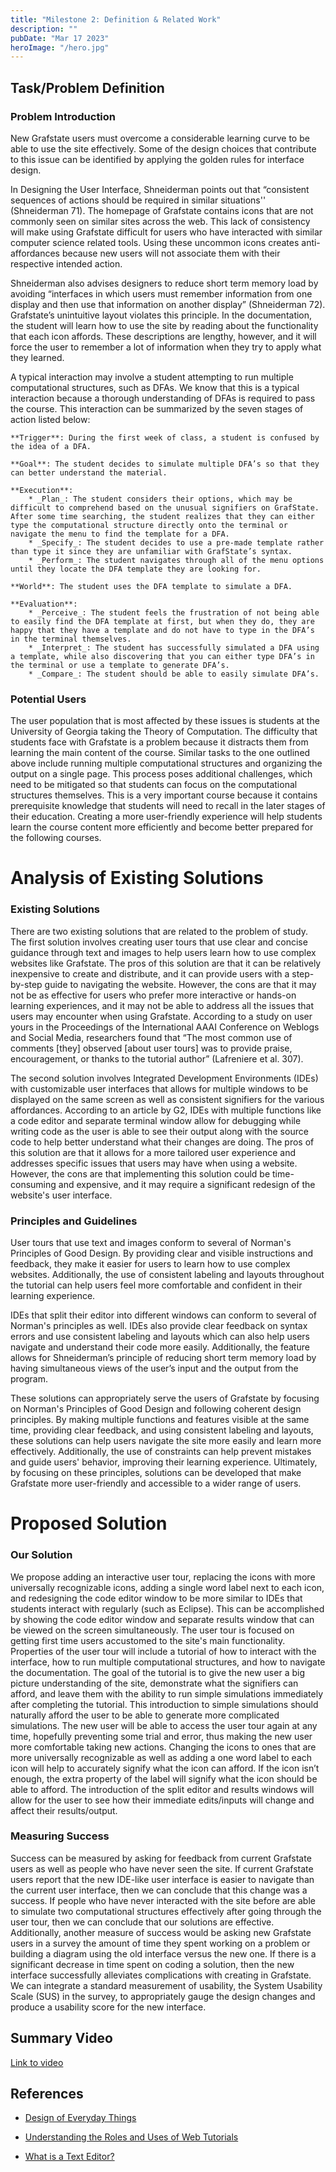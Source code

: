 ```yaml
---
title: "Milestone 2: Definition & Related Work"
description: ""
pubDate: "Mar 17 2023"
heroImage: "/hero.jpg"
---
```




## Task/Problem Definition

### Problem Introduction
New Grafstate users must overcome a considerable learning curve to be able to use the site effectively. Some of the design choices that contribute to this issue can be identified by applying the golden rules for interface design.

In Designing the User Interface, Shneiderman points out that “consistent sequences of actions should be required in similar situations'' (Shneiderman 71). The homepage of Grafstate contains icons that are not commonly seen on similar sites across the web. This lack of consistency will make using Grafstate difficult for users who have interacted with similar computer science related tools. Using these uncommon icons creates anti-affordances because new users will not associate them with their respective intended action.

Shneiderman also advises designers to reduce short term memory load by avoiding “interfaces in which users must remember information from one display and then use that information on another display” (Shneiderman 72). Grafstate’s unintuitive layout violates this principle. In the documentation, the student will learn how to use the site by reading about the functionality that each icon affords. These descriptions are lengthy, however, and it will force the user to remember a lot of information when they try to apply what they learned.

A typical interaction may involve a student attempting to run multiple computational structures, such as DFAs. We know that this is a typical interaction because a thorough understanding of DFAs is required to pass the course. This interaction can be summarized by the seven stages of action listed below:

    **Trigger**: During the first week of class, a student is confused by the idea of a DFA.

    **Goal**: The student decides to simulate multiple DFA’s so that they can better understand the material.

    **Execution**:
        * _Plan_: The student considers their options, which may be difficult to comprehend based on the unusual signifiers on GrafState. After some time searching, the student realizes that they can either type the computational structure directly onto the terminal or navigate the menu to find the template for a DFA.
        * _Specify_: The student decides to use a pre-made template rather than type it since they are unfamiliar with GrafState’s syntax.
        * _Perform_: The student navigates through all of the menu options until they locate the DFA template they are looking for.

    **World**: The student uses the DFA template to simulate a DFA.

    **Evaluation**:
        * _Perceive_: The student feels the frustration of not being able to easily find the DFA template at first, but when they do, they are happy that they have a template and do not have to type in the DFA’s in the terminal themselves.
        * _Interpret_: The student has successfully simulated a DFA using a template, while also discovering that you can either type DFA’s in the terminal or use a template to generate DFA’s.
        * _Compare_: The student should be able to easily simulate DFA’s.

### Potential Users
The user population that is most affected by these issues is students at the University of Georgia taking the Theory of Computation. The difficulty that students face with Grafstate is a problem because it distracts them from learning the main content of the course. Similar tasks to the one outlined above include running multiple computational structures and organizing the output on a single page. This process poses additional challenges, which need to be mitigated so that students can focus on the computational structures themselves. This is a very important course because it contains prerequisite knowledge that students will need to recall in the later stages of their education. Creating a more user-friendly experience will help students learn the course content more efficiently and become better prepared for the following courses.

# Analysis of Existing Solutions

### Existing Solutions
There are two existing solutions that are related to the problem of study. The first solution involves creating user tours that use clear and concise guidance through text and images to help users learn how to use complex websites like Grafstate. The pros of this solution are that it can be relatively inexpensive to create and distribute, and it can provide users with a step-by-step guide to navigating the website. However, the cons are that it may not be as effective for users who prefer more interactive or hands-on learning experiences, and it may not be able to address all the issues that users may encounter when using Grafstate. According to a study on user yours in the Proceedings of the International AAAI Conference on Weblogs and Social Media, researchers found that “The most common use of comments [they] observed [about user tours] was to provide praise, encouragement, or thanks to the tutorial author” (Lafreniere et al. 307).

The second solution involves Integrated Development Environments (IDEs) with customizable user interfaces that allows for multiple windows to be displayed on the same screen as well as consistent signifiers for the various affordances. According to an article by G2, IDEs with multiple functions like a code editor and separate terminal window allow for debugging while writing code as the user is able to see their output along with the source code to help better understand what their changes are doing. The pros of this solution are that it allows for a more tailored user experience and addresses specific issues that users may have when using a website. However, the cons are that implementing this solution could be time-consuming and expensive, and it may require a significant redesign of the website's user interface.

### Principles and Guidelines
User tours that use text and images conform to several of Norman's Principles of Good Design. By providing clear and visible instructions and feedback, they make it easier for users to learn how to use complex websites. Additionally, the use of consistent labeling and layouts throughout the tutorial can help users feel more comfortable and confident in their learning experience.

IDEs that split their editor into different windows can conform to several of Norman's principles as well. IDEs also provide clear feedback on syntax errors and use consistent labeling and layouts which can also help users navigate and understand their code more easily. Additionally, the feature allows for Shneiderman’s principle of reducing short term memory load by having simultaneous views of the user’s input and the output from the program.

These solutions can appropriately serve the users of Grafstate by focusing on Norman's Principles of Good Design and following coherent design principles. By making multiple functions and features visible at the same time, providing clear feedback, and using consistent labeling and layouts, these solutions can help users navigate the site more easily and learn more effectively. Additionally, the use of constraints can help prevent mistakes and guide users' behavior, improving their learning experience. Ultimately, by focusing on these principles, solutions can be developed that make Grafstate more user-friendly and accessible to a wider range of users.

# Proposed Solution

### Our Solution
We propose adding an interactive user tour, replacing the icons with more universally recognizable icons, adding a single word label next to each icon, and redesigning the code editor window to be more similar to IDEs that students interact with regularly (such as Eclipse). This can be accomplished by showing the code editor window and separate results window that can be viewed on the screen simultaneously. The user tour is focused on getting first time users accustomed to the site's main functionality. Properties of the user tour will include a tutorial of how to interact with the interface, how to run multiple computational structures, and how to navigate the documentation. The goal of the tutorial is to give the new user a big picture understanding of the site, demonstrate what the signifiers can afford, and leave them with the ability to run simple simulations immediately after completing the tutorial. This introduction to simple simulations should naturally afford the user to be able to generate more complicated simulations. The new user will be able to access the user tour again at any time, hopefully preventing some trial and error, thus making the new user more comfortable taking new actions. Changing the icons to ones that are more universally recognizable as well as adding a one word label to each icon will help to accurately signify what the icon can afford. If the icon isn’t enough, the extra property of the label will signify what the icon should be able to afford. The introduction of the split editor and results windows will allow for the user to see how their immediate edits/inputs will change and affect their results/output. 

### Measuring Success
Success can be measured by asking for feedback from current Grafstate users as well as people who have never seen the site. If current Grafstate users report that the new IDE-like user interface is easier to navigate than the current user interface, then we can conclude that this change was a success. If people who have never interacted with the site before are able to simulate two computational structures effectively after going through the user tour, then we can conclude that our solutions are effective. Additionally, another measure of success would be asking new Grafstate users in a survey the amount of time they spent working on a problem or building a diagram using the old interface versus the new one. If there is a significant decrease in time spent on coding a solution, then the new interface successfully alleviates complications with creating in Grafstate. We can integrate a standard measurement of usability, the System Usability Scale (SUS) in the survey, to appropriately gauge the design changes and produce a usability score for the new interface.

## Summary Video

<YouTube id='https://youtu.be/rKtzj_9vl8Q'/>

[Link to video](https://www.youtube.com/watch?v=6LiFxI6pQQo)

## References
* [Design of Everyday Things](https://search.ebscohost.com/login.aspx?direct=true&AuthType=ip,shib&db=nlebk&AN=658202&site=ehost-live&scope=site&custid=uga1)

* [Understanding the Roles and Uses of Web Tutorials](https://ojs.aaai.org/index.php/ICWSM/article/view/14413/14262)

* [What is a Text Editor?](https://www.g2.com/articles/text-editor)